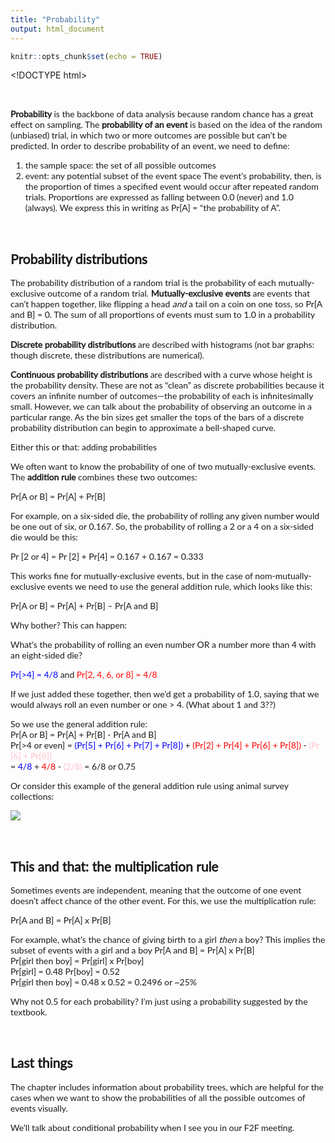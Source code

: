 ```yaml
---
title: "Probability"
output: html_document
---
```


```r
knitr::opts_chunk$set(echo = TRUE)
```
<!DOCTYPE html>
<html>
<head>
<meta name="viewport" content="width=device-width, initial-scale=1">
<style>

/* latin-ext */
@font-face {
  font-family: 'Lato';
  font-style: normal;
  font-weight: 400;
  src: local('Lato Regular'), local('Lato-Regular'), url(https://fonts.gstatic.com/s/lato/v14/S6uyw4BMUTPHjxAwXiWtFCfQ7A.woff2) format('woff2');
  unicode-range: U+0100-024F, U+0259, U+1E00-1EFF, U+2020, U+20A0-20AB, U+20AD-20CF, U+2113, U+2C60-2C7F, U+A720-A7FF;
}
/* latin */
@font-face {
  font-family: 'Lato';
  font-style: normal;
  font-weight: 400;
  src: local('Lato Regular'), local('Lato-Regular'), url(https://fonts.gstatic.com/s/lato/v14/S6uyw4BMUTPHjx4wXiWtFCc.woff2) format('woff2');
  unicode-range: U+0000-00FF, U+0131, U+0152-0153, U+02BB-02BC, U+02C6, U+02DA, U+02DC, U+2000-206F, U+2074, U+20AC, U+2122, U+2191, U+2193, U+2212, U+2215, U+FEFF, U+FFFD;
}

p {
  font-family: 'Lato', sans-serif;
}

h1 {
  font-family: 'Lato', sans-serif;
}

h2 {
  font-family: 'Lato', sans-serif;
}

h3 {
  font-family: 'Lato', sans-serif;
}

h4 {
  font-family: 'Lato', sans-serif;
}

.list {
  font-family: 'Lato', sans-serif;
}

.list2 {
  font-family: 'Lato', sans-serif;
}

.list3 {
  font-family: 'Lato', sans-serif;
}

.list4 {
  font-family: 'Lato', sans-serif;
}

.list5 {
  font-family: 'Lato', sans-serif;
}

</style>
</head>
<body>

<div class="list">

<br>


**Probability** is the backbone of data analysis because random chance has a great effect on sampling. The **probability of an event** is based on the idea of the random (unbiased) trial, in which two or more outcomes are possible but can't be predicted. In order to describe probability of an event, we need to define:

1. the sample space: the set of all possible outcomes
2. event: any potential subset of the event space
The event's probability, then, is the proportion of times a specified event would occur after repeated random trials. Proportions are expressed as falling between 0.0 (never) and 1.0 (always). We express this in writing as  Pr[A] = "the probability of A".

<br>

## Probability distributions

The probability distribution of a random trial is the probability of each mutually-exclusive outcome of a random trial. **Mutually-exclusive events** are events that can't happen together, like flipping a head *and* a tail on a coin on one toss, so Pr[A and B] = 0. The sum of all proportions of events must sum to 1.0 in a probability distribution.

**Discrete probability distributions** are described with histograms (not bar graphs: though discrete, these distributions are numerical).

**Continuous probability distributions** are described with a curve whose height is the probability density. These are not as "clean" as discrete probabilities because it covers an infinite number of outcomes—the probability of each is infinitesimally small. However, we can talk about the probability of observing an outcome in a particular range. As the bin sizes get smaller the tops of the bars of a discrete probability distribution can begin to approximate a bell-shaped curve.

Either this or that: adding probabilities

We often want to know the probability of one of two mutually-exclusive events. The **addition rule** combines these two outcomes: 

Pr[A or B] = Pr[A] + Pr[B]

For example, on a six-sided die, the probability of rolling any given number would be one out of six, or 0.167. So, the probability of rolling a 2 or a 4 on a six-sided die would be this:

Pr [2 or 4] = Pr [2] + Pr[4] = 0.167 + 0.167 = 0.333

This works fine for mutually-exclusive events, but in the case of nom-mutually-exclusive events we need to use the general addition rule, which looks like this:

Pr[A or B] = Pr[A] + Pr[B] – Pr[A and B]

Why bother? This can happen:

What’s the probability of rolling an even number OR a number more than 4 with an eight-sided die?

<span style="color:blue">Pr[>4] = 4/8</span> and <span style="color:red">Pr[2, 4, 6, or 8] = 4/8</span>

If we just added these together, then we'd get a probability of 1.0, saying that we would always roll an even number or one > 4. (What about 1 and 3??)

So we use the general addition rule:  
Pr[A or B] = Pr[A] + Pr[B] - Pr[A and B]   
Pr[>4 or even] = <span style="color:blue">(Pr[5] + Pr[6] + Pr[7] + Pr[8])</span> + <span style="color:red">(Pr[2] + Pr[4] + Pr[6] + Pr[8])</span> - <span style="color:pink">(Pr [6] + Pr[8])</span>  
= <span style="color:blue">4/8</span> + <span style="color:red">4/8</span> - <span style="color:pink">(2/8)</span> = 6/8 or 0.75

Or consider this example of the general addition rule using animal survey collections:

<img src="https://github.com/nmccurtin/biostatsimages/blob/master/Screen%20Shot%202017-09-21%20at%2011.16.51%20AM.png?raw=true">

<br>

## This and that: the multiplication rule

Sometimes events are independent, meaning that the outcome of one event doesn’t affect chance of the other event. For this, we use the multiplication rule:

Pr[A and B] = Pr[A] x Pr[B]

For example, what’s the chance of giving birth to a girl *then* a boy?
This implies the subset of events with a girl and a boy
Pr[A and B] = Pr[A] x Pr[B]  
Pr[girl then boy] = Pr[girl] x Pr[boy]  
Pr[girl] = 0.48 Pr[boy] = 0.52  
Pr[girl then boy] = 0.48 x 0.52 = 0.2496 or ~25%

Why not 0.5 for each probability? I'm just using a probability suggested by the textbook.

<br>

## Last things

The chapter includes information about probability trees, which are helpful for the cases when we want to show the probabilities of all the possible outcomes of events visually.

We'll talk about conditional probability when I see you in our F2F meeting.

<br>

</div>
</body>
</html>